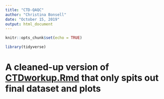 ```yaml
---
title: "CTD-QAQC"
author: "Christina Bonsell"
date: "October 15, 2019"
output: html_document
---
```


```r
knitr::opts_chunk$set(echo = TRUE)
```

```r
library(tidyverse)
```

# A cleaned-up version of [CTDworkup.Rmd](https://github.com/cbonsell/ble-instumentation/blob/master/CTDworkup.Rmd) that only spits out final dataset and plots
